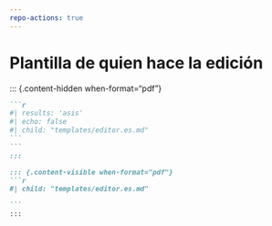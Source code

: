 ```yaml
---
repo-actions: true
---
```


# Plantilla de quien hace la edición {#editortemplate}

::: {.content-hidden when-format="pdf"}
````markdown
```r
#| results: 'asis'
#| echo: false
#| child: "templates/editor.es.md"
```
```
:::

::: {.content-visible when-format="pdf"}
```r
#| child: "templates/editor.es.md"

```
:::
````


